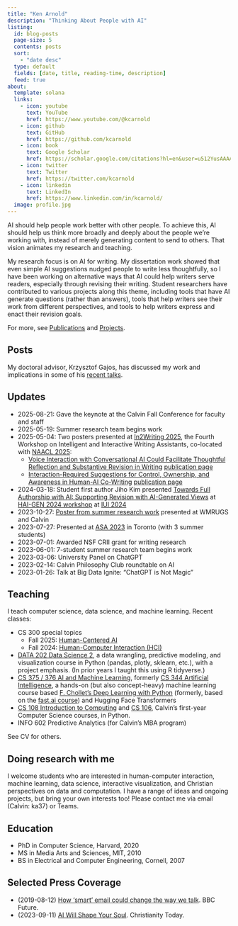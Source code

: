```yaml
---
title: "Ken Arnold"
description: "Thinking About People with AI"
listing:
  id: blog-posts
  page-size: 5
  contents: posts
  sort:
    - "date desc"
  type: default
  fields: [date, title, reading-time, description]
  feed: true
about:
  template: solana
  links:
    - icon: youtube
      text: YouTube
      href: https://www.youtube.com/@kcarnold
    - icon: github
      text: GitHub
      href: https://github.com/kcarnold
    - icon: book
      text: Google Scholar
      href: https://scholar.google.com/citations?hl=en&user=u512YusAAAAJ&view_op=list_works&sortby=pubdate
    - icon: twitter
      text: Twitter
      href: https://twitter.com/kcarnold
    - icon: linkedin
      text: LinkedIn
      href: https://www.linkedin.com/in/kcarnold/
  image: profile.jpg
---
```


AI should help people work better with other people. To achieve this, AI should help us think more broadly and deeply about the people we’re working with, instead of merely generating content to send to others. That vision animates my research and teaching.

My research focus is on AI for writing. My dissertation work showed that even simple AI suggestions nudged people to write less thoughtfully, so I have been working on alternative ways that AI could help writers serve readers, especially through revising their writing. Student researchers have contributed to various projects along this theme, including tools that have AI generate questions (rather than answers), tools that help writers see their work from different perspectives, and tools to help writers express and enact their revision goals.

For more, see [Publications](/pubs.qmd) and [Projects](/projects.qmd).

## Posts

:::{#blog-posts}
:::

My doctoral advisor, Krzysztof Gajos, has discussed my work and implications in some of his [recent talks](https://www.youtube.com/watch?v=JybLJiJpKS0).

## Updates

- 2025-08-21: Gave the keynote at the Calvin Fall Conference for faculty and staff
- 2025-05-19: Summer research team begins work
- 2025-05-04: Two posters presented at [In2Writing 2025](https://in2writing.glitch.me/), the Fourth Workshop on Intelligent and Interactive Writing Assistants, co-located with [NAACL 2025](https://2025.naacl.org/):
  - [Voice Interaction with Conversational AI Could Facilitate Thoughtful Reflection and Substantive Revision in Writing](https://arxiv.org/abs/2504.08687) [publication page](/pubs/voice-interact-conversational-ai-2025/)
  - [Interaction-Required Suggestions for Control, Ownership, and Awareness in Human-AI Co-Writing](https://arxiv.org/abs/2504.08726) [publication page](/pubs/enact-edits/)
- 2024-03-18: Student first author Jiho Kim presented [Towards Full Authorship with AI: Supporting Revision with AI-Generated Views](https://arxiv.org/abs/2403.01055) at [HAI-GEN 2024 workshop](https://hai-gen.github.io/2024/) at [IUI 2024](https://iui.acm.org/2024/index.html)
- 2023-10-27: [Poster from summer research work](pubs/summer23/) presented at WMRUGS and Calvin
- 2023-07-27: Presented at [ASA 2023](https://network.asa3.org/mpage/ASA2023) in Toronto (with 3 summer students)
- 2023-07-01: Awarded NSF CRII grant for writing research
- 2023-06-01: 7-student summer research team begins work
- 2023-03-06: University Panel on ChatGPT
- 2023-02-14: Calvin Philosophy Club roundtable on AI
- 2023-01-26: Talk at Big Data Ignite: "ChatGPT is Not Magic"

## Teaching

I teach computer science, data science, and machine learning. Recent classes:

- CS 300 special topics
  - Fall 2025: [Human-Centered AI](https://calvin-data-science.github.io/cs300-hcai/)
  - Fall 2024: [Human-Computer Interaction (HCI)](https://cs.calvin.edu/courses/cs/300hci/24fa/)
- [DATA 202 Data Science 2](https://calvin-data-science.github.io/data202/), a data wrangling, predictive modeling, and visualization course in Python (pandas, plotly, sklearn, etc.), with a project emphasis. (In prior years I taught this using R tidyverse.)
- [CS 375 / 376 AI and Machine Learning](https://cs.calvin.edu/courses/cs/375/), formerly [CS 344 Artificial Intelligence](https://cs.calvin.edu/courses/cs/344/), a hands-on (but also concept-heavy) machine learning course based [F. Chollet's Deep Learning with Python](https://www.manning.com/books/deep-learning-with-python-second-edition) (formerly, based on the [fast.ai course](https://course.fast.ai/)) and Hugging Face Transformers
- [CS 108 Introduction to Computing](https://cs.calvin.edu/courses/cs/108/) and [CS 106](https://cs.calvin.edu/courses/cs/106/), Calvin's first-year Computer Science courses, in Python.
- INFO 602 Predictive Analytics (for Calvin's MBA program)

See CV for others.

## Doing research with me

I welcome students who are interested in human-computer interaction, machine learning, data science, interactive visualization, and Christian perspectives on data and computation. I have a range of ideas and ongoing projects, but bring your own interests too! Please contact me via email (Calvin: ka37) or Teams.


## Education

- PhD in Computer Science, Harvard, 2020
- MS in Media Arts and Sciences, MIT, 2010
- BS in Electrical and Computer Engineering, Cornell, 2007

## Selected Press Coverage

- (2019-08-12) [How 'smart' email could change the way we talk](https://www.bbc.com/future/article/20190812-how-ai-powered-predictive-text-affects-your-brain). BBC Future.
- (2023-09-11) [AI Will Shape Your Soul](https://www.christianitytoday.com/ct/2023/october/artificial-intelligence-robots-soul-formation.html). Christianity Today.

